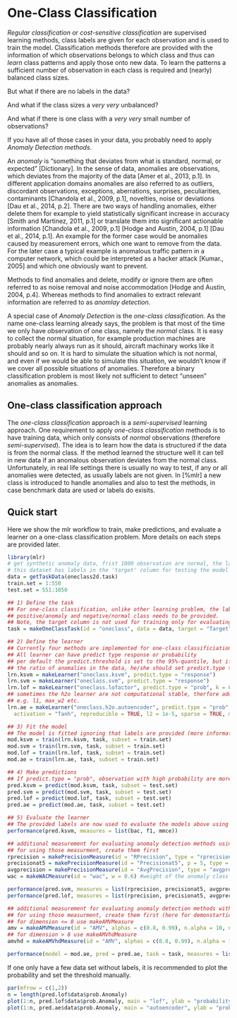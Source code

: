 # One-Class Classification

*Regular classification* or *cost-sensitive classification* are supervised learning methods, 
class labels are given for each observation and is used to train the model. Classification methods therefore are provided with the information of which observations belongs to which class and thus can *learn* class patterns and apply those onto new data. To learn the patterns a sufficient number of observation in each class is required and (nearly) balanced class sizes.

But what if there are no labels in the data?

And what if the class sizes a *very very* unbalanced?

And what if there is one class with a *very very* small number of observations?

If you have all of those cases in your data, you probably need to apply *Anomaly Detection methods*.

An *anomaly* is "something that deviates from what is standard, normal, or expected"
[Dictionary]. In the sense of data, anomalies are observations, which deviates from the majority
of the data [Amer et al., 2013, p.1]. In different application domains anomalies are
also referred to as outliers, discordant observations, exceptions, aberrations, surprises,
peculiarities, contaminants [Chandola et al., 2009, p.1], novelties, noise or deviations
[Dau et al., 2014, p.2].
There are two ways of handling anomalies, either delete them for example to yield statistically
significant increase in accuracy [Smith and Martinez, 2011, p.1] or translate them into significant actionable information [Chandola et al., 2009, p.1] [Hodge and Austin, 2004,
p.1] [Dau et al., 2014, p.1]. An example for the former case would be anomalies caused
by measurement errors, which one want to remove from the data. For the later case a typical example is anomalous traffic pattern in a computer network, which could be interpreted as a hacker attack [Kumar., 2005] and which one obviously want to prevent.

Methods to find anomalies and delete, modify or ignore them are often referred to as noise removal and noise accommodation [Hodge and Austin, 2004, p.4]. Whereas methods to find anomalies to extract relevant information are referred to as *anomlay detection*.

A special case of *Anomaly Detection* is the *one-class classification*. As the name one-class learning already says, the problem is that most of the time we only have observation of one class, namely the *normal* class. It is easy to collect the normal situation, for example production machines are probably
nearly always run as it should, aircraft machinary works like it should and so on. It is hard to simulate the situation which is not normal, and even if we would be able to simulate this situation, we wouldn’t know if we cover all possible situations of anomalies. Therefore a binary classification problem is most likely not sufficient to detect "unseen" anomalies as anomalies.

## One-class classification approach

The *one-class classification* approach is a *semi-supervised* learning approach. One requirement to apply *one-class classification* methods is to have training data, which only consists of *normal* observations (therefore *semi-supervised*). The idea is to learn how the data is structured if the data is from the normal class. If the method learned the structure well it can tell in new data if an anomalous observation deviates from the normal class.
Unfortunately, in real life settings there is usually no way to test, if any or all anomalies were detected, as usually labels are not given. In [%mlr] a new class is introduced to handle anomalies and also to test the methods, in case benchmark data are used or labels do exisits.

## Quick start
Here we show the mlr workflow to train, make predictions, and evaluate a learner on a one-class classification problem. More details on each steps are provided later.

```r
library(mlr)
# get synthetic anomaly data, frist 1000 observation are normal, the last 50 are anomalies
# this dataset has labels in the 'target' column for testing the model
data = getTaskData(oneclass2d.task)
train.set = 1:550
test.set = 551:1050

## 1) Define the task
## For one-class classification, unlike other learning problem, the label names of the 
## positive/anomaly and negative/normal class needs to be provided.
## Note, the target column is not used for training only for evaluating
task = makeOneClassTask(id = "oneclass", data = data, target = "Target", positive = "Anomaly", negative = "Normal")

## 2) Define the learner
## Currently four methods are implemented for one-class classificiation
## All learner can have predict type response or probability
## per default the predict.threshold is set to the 95%-quantile, but if the user have information about
## the ratio of anomalies in the data, he/she should set predict.type to "prob" and adapt the predict.threshold variable
lrn.ksvm = makeLearner("oneclass.ksvm", predict.type = "response")
lrn.svm = makeLearner("oneclass.svm", predict.type = "response")
lrn.lof = makeLearner("oneclass.lofactor", predict.type = "prob", k = 60, predict.threshold = 0.95)
## sometimes the h2o learner are not computational stable, therfore add learner settings,
## e.g. l1, max_w2 etc.
lrn.ae = makeLearner("oneclass.h2o.autoencoder", predict.type = "prob", predict.threshold = 0.95, 
  activation = "Tanh", reproducible = TRUE, l2 = 1e-5, sparse = TRUE, max_w2 = 10)

## 3) Fit the model
## The model is fitted ignoring that labels are provided (more information later)
mod.ksvm = train(lrn.ksvm, task, subset = train.set)  
mod.svm = train(lrn.svm, task, subset = train.set)  
mod.lof = train(lrn.lof, task, subset = train.set)  
mod.ae = train(lrn.ae, task, subset = train.set)  

## 4) Make predictions
## If predict.type = "prob", observation with high probability are more likely to be anomalous
pred.ksvm = predict(mod.ksvm, task, subset = test.set)
pred.svm = predict(mod.svm, task, subset = test.set)
pred.lof = predict(mod.lof, task, subset = test.set)
pred.ae = predict(mod.ae, task, subset = test.set)

## 5) Evaluate the learner
## The provided labels are now used to evaluate the models above using measurement for binary classification
performance(pred.ksvm, measures = list(bac, f1, mmce))

## additional measurement for evaluating anomaly detection methods using labels are also implemented in R
## for using those measurment, create them first
rprecision = makePrecisionMeasure(id = "RPrecision", type = "rprecision", adjusted = FALSE)
precisionat5 = makePrecisionMeasure(id = "Precisionat5", p = 5, type = "precisionatp", adjusted = FALSE)
avgprecision = makePrecisionMeasure(id = "AvgPrecision", type = "avgprecision", adjusted = FALSE)
wac = makeWACMeasure(id = "wac", w = 0.6) #weight of the anomaly class is set to 0.6

performance(pred.svm, measures = list(rprecision, precisionat5, avgprecision, wac))
performance(pred.lof, measures = list(rprecision, precisionat5, avgprecision, wac))

## additional measurement for evaluating anomaly detection methods without using labels are also implemented in R
## for using those measurment, create them first (here for demonstartion purpose set low n.alpha and n.sim)
## for dimension <= 8 use makeAMVMeasure
amv = makeAMVMeasure(id = "AMV", alphas = c(0.8, 0.99), n.alpha = 10, n.sim = 100)
## for dimension > 8 use makeAMVhdMeasure
amvhd = makeAMVhdMeasure(id = "AMV", alphas = c(0.8, 0.99), n.alpha = 10, n.sim = 100)

performance(model = mod.ae, pred = pred.ae, task = task, measures = list(amv))
```
If one only have a few data set without labels, it is recommended to plot the probability and set the threshold manually.
```r
par(mfrow = c(1,2))
n = length(pred.lof$data$prob.Anomaly)
plot(1:n, pred.lof$data$prob.Anomaly, main = "lof", ylab = "probability for anomaly", xlab = "observation")
plot(1:n, pred.ae$data$prob.Anomaly, main = "autoencoder", ylab = "probability for anomaly", xlab = "observation")
```



